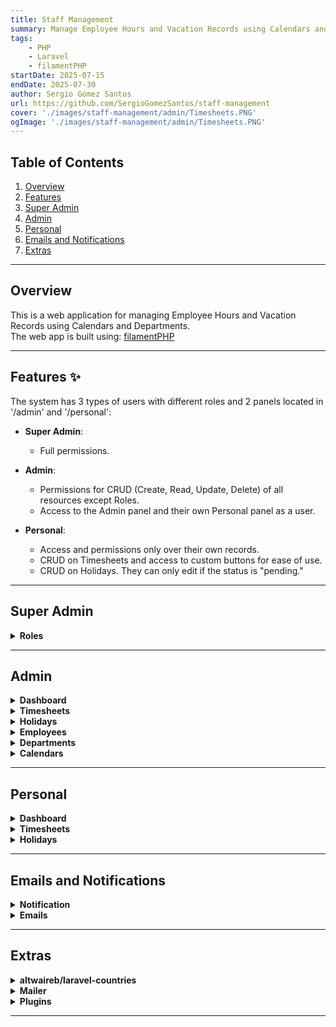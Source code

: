 ```yaml
---
title: Staff Management
summary: Manage Employee Hours and Vacation Records using Calendars and Departments.  
tags:
    - PHP
    - Laravel
    - filamentPHP
startDate: 2025-07-15
endDate: 2025-07-30
author: Sergio Gómez Santos
url: https://github.com/SergioGomezSantos/staff-management
cover: './images/staff-management/admin/Timesheets.PNG'
ogImage: './images/staff-management/admin/Timesheets.PNG'
---
```


## Table of Contents
1. [Overview](#overview)
2. [Features](#features)
3. [Super Admin](#super-admin)
4. [Admin](#admin)
5. [Personal](#personal)
6. [Emails and Notifications](#emails-and-notifications)
7. [Extras](#extras)

---

## Overview
This is a web application for managing Employee Hours and Vacation Records using Calendars and Departments.  
The web app is built using: [filamentPHP](https://filamentphp.com)

---

## Features ✨
The system has 3 types of users with different roles and 2 panels located in '/admin' and '/personal':

- **Super Admin**:
    - Full permissions.

- **Admin**:
    - Permissions for CRUD (Create, Read, Update, Delete) of all resources except Roles.
    - Access to the Admin panel and their own Personal panel as a user.

- **Personal**:
    - Access and permissions only over their own records.
    - CRUD on Timesheets and access to custom buttons for ease of use.
    - CRUD on Holidays. They can only edit if the status is "pending."

---

## Super Admin

<details>
<summary><strong>Roles</strong></summary>

![roles](./images/staff-management/super_admin/Roles.PNG)  
![roles](./images/staff-management/super_admin/Roles%20Form.PNG)

Permissions are managed using the **Shield Plugin** (link at the end).

</details>

---

## Admin

<details>
<summary><strong>Dashboard</strong></summary>

The **Dashboard** provides various utility widgets for a quick overview of important admin-related tasks.  
The charts have functional filters to change search ranges between week/month/year...
![Dashboard](./images/staff-management/admin/Dashboard.PNG)

</details>

<details>
<summary><strong>Timesheets</strong></summary>

![Timesheets](./images/staff-management/admin/Timesheets.PNG)

Example of filtering in Timesheets:
![Timesheets Filter](./images/staff-management/admin/Timesheets%20Filter.PNG)

</details>

<details>
<summary><strong>Holidays</strong></summary>

![Holidays](./images/staff-management/admin/Holidays.PNG)

</details>

<details>
<summary><strong>Employees</strong></summary>

**Admins** cannot view **Super Admin Users**.
![Employees](./images/staff-management/admin/Employees.PNG)  

The selectors for **State** and **City** automatically filter based on the selected **Country** and **State**.
![Employees Form](./images/staff-management/admin/Employees%20Form.PNG)

</details>

<details>
<summary><strong>Departments</strong></summary>

The table shows a count of **Users** for each **Department**.
![Departments](./images/staff-management/admin/Departments.PNG)

</details>

<details>
<summary><strong>Calendars</strong></summary>

**Calendars** have an "active" field. By default, all new entries for **Timesheets**/**Holidays** use the active **Calendar**.
![Calendars](./images/staff-management/admin/Calendars.PNG)

</details>

---

## Personal

<details>
<summary><strong>Dashboard</strong></summary>

The **Dashboard** provides various utility widgets for a quick overview of the most important user-related tasks.
![Dashboard](./images/staff-management/personal/Dashboard.PNG)

</details>

<details>
<summary><strong>Timesheets</strong></summary>

The top buttons change depending on the last entry, allowing users to start/stop work or take breaks.
![Timesheets](./images/staff-management/personal/Timesheets.PNG)

</details>

<details>
<summary><strong>Holidays</strong></summary>

**Holidays** can only be edited/deleted if their status is still "pending".
![Holidays](./images/staff-management/personal/Holidays.PNG)

**User** functionalities are presented in modals rather than separate pages.
![Holidays Modal](./images/staff-management/personal/Holidays%20Modal.PNG)

</details>

---

## Emails and Notifications

<details>
<summary><strong>Notification</strong></summary>

Whenever a resource is created/edited/deleted, a temporary notification appears on the page to inform the user.  
For **Holidays**, creating/editing automatically sends email notifications.
![Notification](./images/staff-management/email/Notification.PNG)

</details>

<details>
<summary><strong>Emails</strong></summary>

![New](./images/staff-management/email/New.PNG)  
![Updated](./images/staff-management/email/Updated.PNG)  
![Resolved](./images/staff-management/email/Resolved.PNG)

</details>

---

## Extras

<details>
<summary><strong>altwaireb/laravel-countries</strong></summary>

To populate the database with **Country**/**State**/**City**, I used:  
[altwaireb/laravel-countries](https://packagist.org/packages/altwaireb/laravel-countries)

</details>

<details>
<summary><strong>Mailer</strong></summary>

For email testing, I used [Mailtrap](https://mailtrap.io)

</details>

<details>
<summary><strong>Plugins</strong></summary>

- For assigning permissions and roles: [Shield](https://filamentphp.com/plugins/bezhansalleh-shield)  
- For exporting to Excel: [Excel](https://filamentphp.com/plugins/pxlrbt-excel)

</details>

---